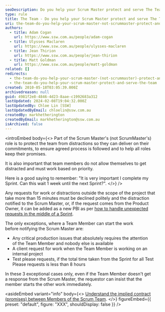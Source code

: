 ```yaml
---
seoDescription: Do you help your Scrum Master protect and serve The Team by ensuring team members prioritize tasks, avoid distractions, and keep commitments while working together to deliver on their Sprint goals.
type: rule
title: The Team - Do you help your Scrum Master protect and serve The Team?
uri: the-team-do-you-help-your-scrum-master-not-scrummaster-protect-and-serve-the-team
authors:
  - title: Adam Cogan
    url: https://www.ssw.com.au/people/adam-cogan
  - title: Ulysses Maclaren
    url: https://www.ssw.com.au/people/ulysses-maclaren
  - title: Jean Thirion
    url: https://www.ssw.com.au/people/jean-thirion
  - title: Matt Goldman
    url: https://www.ssw.com.au/people/matt-goldman
related: []
redirects:
  - the-team-do-you-help-your-scrum-master-(not-scrummaster)-protect-and-serve-the-team
  - the-team-do-you-help-your-scrum-master-protect-and-serve-the-team
created: 2010-05-18T03:05:39.000Z
archivedreason: null
guid: 4981f2e8-4846-4d23-8aae-c1992683a312
lastUpdated: 2024-02-08T19:04:32.000Z
lastUpdatedBy: Chloe Lin [SSW]
lastUpdatedByEmail: chloelin@ssw.com.au
createdBy: markhetherington
createdByEmail: markhetherington@ssw.com.au
isArchived: false
---
```


<introEmbed
  body={<>
Part of the Scrum Master's (not ScrumMaster's) role is to protect the team from distractions so they can deliver on their commitments, to ensure agreed process is followed and to help all roles keep their promises.

It is also important that team members do not allow themselves to get distracted and must work based on priority.

Here is a good saying to remember: "It is very important I complete my Sprint. Can this wait 1 week until the next Sprint?".
  </>}
/>
<youtubeEmbed url="https://www.youtube.com/embed/QbPkcfzi2HI?rel=0" description="Video: What is a Scrum Master?" />

Any requests for work or distractions outside the scope of the project that take more than 15 minutes must be declined politely and the distraction notified to the Scrum Master, or, if the request comes from the Product Owner, it can be added as a new PBI as per [how to handle unexpected requests in the middle of a Sprint](/are-you-flexible-with-the-order-you-do-the-work-i-e-cancelling-a-sprint).

The only exceptions, where a Team Member can start the work before notifying the Scrum Master are:

- Any critical production issues that absolutely requires the attention of the Team Member and nobody else is available
- A client request for work when the Team Member is working on an internal project
- Test please requests, if the total time taken from the Sprint for all Test Please requests is less than 8 hours

In these 3 exceptional cases only, even if the Team Member doesn't get a response from the Scrum Master, the requestor can insist that the member starts the other work immediately.

<asideEmbed
  variant="info"
  body={<>
    [Understand the implied contract (promises) between Members of the Scrum Team](/reports-do-you-understand-the-implied-contract-promises-between-members-of-the-scrum-team).
  </>}
  figureEmbed={{
    preset: "default",
    figure: "XXX",
    shouldDisplay: false
  }}
/>

<youtubeEmbed url="https://www.youtube.com/embed/oFjbJP2KiFQ" description="Video: Richard Hundhausen’s advice to Scrum Masters" />

